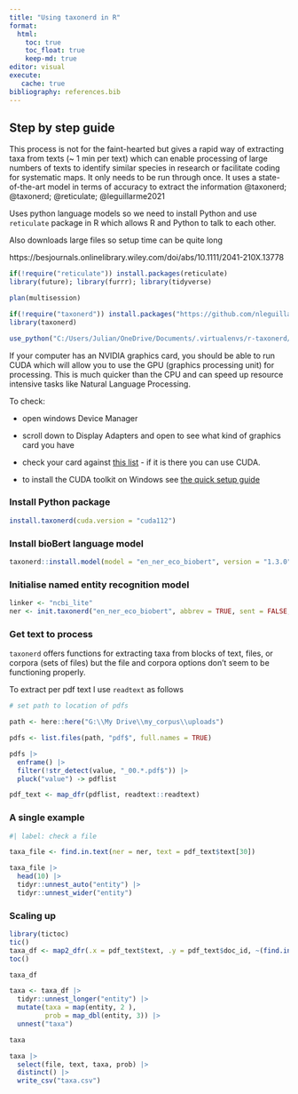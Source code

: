 ```yaml
---
title: "Using taxonerd in R"
format: 
  html:
    toc: true
    toc_float: true
    keep-md: true
editor: visual
execute: 
   cache: true
bibliography: references.bib
---
```


## Step by step guide

This process is not for the faint-hearted but gives a rapid way of extracting taxa from texts (\~ 1 min per text) which can enable processing of large numbers of texts to identify similar species in research or facilitate coding for systematic maps. It only needs to be run through once. It uses a state-of-the-art model in terms of accuracy to extract the information @taxonerd; @taxonerd; @reticulate; @leguillarme2021

Uses python language models so we need to install Python and use `reticulate` package in R which allows R and Python to talk to each other.

Also downloads large files so setup time can be quite long

https://besjournals.onlinelibrary.wiley.com/doi/abs/10.1111/2041-210X.13778

```r
if(!require("reticulate")) install.packages(reticulate)
library(future); library(furrr); library(tidyverse)

plan(multisession)

if(!require("taxonerd")) install.packages("https://github.com/nleguillarme/taxonerd/releases/download/v1.3.3/taxonerd_for_R_1.3.3.tar.gz", repos=NULL)
library(taxonerd)

use_python("C:/Users/Julian/OneDrive/Documents/.virtualenvs/r-taxonerd/Scripts/python.exe")


```

If your computer has an NVIDIA graphics card, you should be able to run CUDA which will allow you to use the GPU (graphics processing unit) for processing. This is much quicker than the CPU and can speed up resource intensive tasks like Natural Language Processing.

To check:

-   open windows Device Manager

-   scroll down to Display Adapters and open to see what kind of graphics card you have

-   check your card against [this list](http://developer.nvidia.com/cuda-gpus "CUDA enabled graphics cards") - if it is there you can use CUDA.

-   to install the CUDA toolkit on Windows see [the quick setup guide](https://docs.nvidia.com/cuda/cuda-quick-start-guide/index.html#windows)

### Install Python package

```r

install.taxonerd(cuda.version = "cuda112")
```

### Install bioBert language model

```r
taxonerd::install.model(model = "en_ner_eco_biobert", version = "1.3.0")

```

### Initialise named entity recognition model

```r
linker <- "ncbi_lite"
ner <- init.taxonerd("en_ner_eco_biobert", abbrev = TRUE, sent = FALSE, link = linker, thresh = .7, gpu = TRUE)
```

### Get text to process

`taxonerd` offers functions for extracting taxa from blocks of text, files, or corpora (sets of files) but the file and corpora options don't seem to be functioning properly.

To extract per pdf text I use `readtext` as follows

```r

# set path to location of pdfs

path <- here::here("G:\\My Drive\\my_corpus\\uploads")

pdfs <- list.files(path, "pdf$", full.names = TRUE)

pdfs |>
  enframe() |>
  filter(!str_detect(value, "_00.*.pdf$")) |>
  pluck("value") -> pdflist

pdf_text <- map_dfr(pdflist, readtext::readtext)
```

### A single example

```r
#| label: check a file

taxa_file <- find.in.text(ner = ner, text = pdf_text$text[30])

taxa_file |>
  head(10) |>
  tidyr::unnest_auto("entity") |>
  tidyr::unnest_wider("entity")
```

### Scaling up

```r
library(tictoc)
tic()
taxa_df <- map2_dfr(.x = pdf_text$text, .y = pdf_text$doc_id, ~(find.in.text(ner, .x)) |> mutate(file = .y))
toc()

taxa_df

taxa <- taxa_df |>
  tidyr::unnest_longer("entity") |> 
  mutate(taxa = map(entity, 2 ), 
         prob = map_dbl(entity, 3)) |>
  unnest("taxa")

taxa

taxa |>
  select(file, text, taxa, prob) |>
  distinct() |>
  write_csv("taxa.csv")
```
